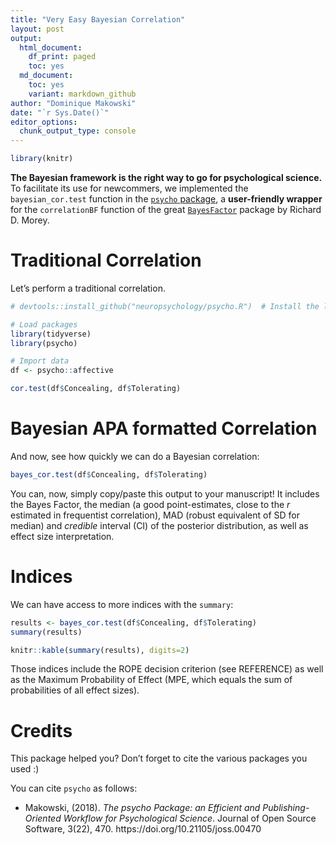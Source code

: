 ```yaml
---
title: "Very Easy Bayesian Correlation"
layout: post
output:
  html_document:
    df_print: paged
    toc: yes
  md_document:
    toc: yes
    variant: markdown_github
author: "Dominique Makowski"
date: "`r Sys.Date()`"
editor_options: 
  chunk_output_type: console
---
```



```r
library(knitr)
```

**The Bayesian framework is the right way to go for psychological science.** To facilitate its use for newcommers, we implemented the `bayesian_cor.test` function in the [`psycho` package](https://github.com/neuropsychology/psycho.R), a **user-friendly wrapper** for the `correlationBF` function of the great [`BayesFactor`](https://richarddmorey.github.io/BayesFactor/) package by Richard D. Morey.

# Traditional Correlation

Let's perform a traditional correlation.

```r
# devtools::install_github("neuropsychology/psycho.R")  # Install the latest psycho version

# Load packages
library(tidyverse)
library(psycho)

# Import data
df <- psycho::affective

cor.test(df$Concealing, df$Tolerating)
```

# Bayesian APA formatted Correlation

And now, see how quickly we can do a Bayesian correlation: 

```r
bayes_cor.test(df$Concealing, df$Tolerating)
```

You can, now, simply copy/paste this output to your manuscript! It includes the Bayes Factor, the median (a good point-estimates, close to the *r* estimated in frequentist correlation), MAD (robust equivalent of SD for median) and *credible* interval (CI) of the posterior distribution, as well as effect size interpretation.

# Indices

We can have access to more indices with the `summary`:

```r
results <- bayes_cor.test(df$Concealing, df$Tolerating)
summary(results)
```
```r
knitr::kable(summary(results), digits=2)
```

Those indices include the ROPE decision criterion (see REFERENCE) as well as the Maximum Probability of Effect (MPE, which equals the sum of probabilities of all effect sizes).




# Credits

This package helped you? Don't forget to cite the various packages you used :)

You can cite `psycho` as follows:

- Makowski, (2018). *The psycho Package: an Efficient and Publishing-Oriented Workflow for Psychological Science*. Journal of Open Source Software, 3(22), 470. https://doi.org/10.21105/joss.00470
